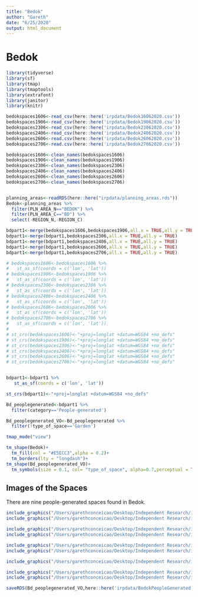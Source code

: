 ```yaml
---
title: "Bedok"
author: "Gareth"
date: "6/25/2020"
output: html_document
---
```


# Bedok


```r
library(tidyverse)
library(sf)
library(tmap)
library(tmaptools)
library(extrafont)
library(janitor)
library(knitr)
```


```r
bedokspaces1606<-read_csv(here::here('irpdata/Bedok16062020.csv'))
bedokspaces1906<-read_csv(here::here('irpdata/Bedok19062020.csv'))
bedokspaces2306<-read_csv(here::here('irpdata/Bedok23062020.csv'))
bedokspaces2406<-read_csv(here::here('irpdata/Bedok24062020.csv'))
bedokspaces2606<-read.csv(here::here('irpdata/Bedok26062020.csv'))
bedokspaces2706<-read.csv(here::here('irpdata/Bedok27062020.csv'))

bedokspaces1606<-clean_names(bedokspaces1606)
bedokspaces1906<-clean_names(bedokspaces1906)
bedokspaces2306<-clean_names(bedokspaces2306)
bedokspaces2406<-clean_names(bedokspaces2406)
bedokspaces2606<-clean_names(bedokspaces2606)
bedokspaces2706<-clean_names(bedokspaces2706)


planning_areas<-readRDS(here::here("irpdata/planning_areas.rds"))
Bedok<-planning_areas %>% 
  filter(PLN_AREA_N=="BEDOK") %>% 
  filter(PLN_AREA_C=="BD") %>% 
  select(-REGION_N,-REGION_C)
```


```r
bdpart1<-merge(bedokspaces1606,bedokspaces1906,all.x = TRUE,all.y = TRUE) 
bdpart1<-merge(bdpart1,bedokspaces2306,all.x = TRUE,all.y = TRUE)
bdpart1<-merge(bdpart1,bedokspaces2406,all.x = TRUE,all.y = TRUE)
bdpart1<-merge(bdpart1,bedokspaces2606,all.x = TRUE,all.y = TRUE)
bdpart1<-merge(bdpart1,bedokspaces2706,all.x = TRUE,all.y = TRUE)
```

```r
# bedokspaces1606<-bedokspaces1606 %>% 
#   st_as_sf(coords = c('lon', 'lat'))
# bedokspaces1906<-bedokspaces1906 %>% 
#   st_as_sf(coords = c('lon', 'lat'))
# bedokspaces2306<-bedokspaces2306 %>% 
#   st_as_sf(coords = c('lon', 'lat'))
# bedokspaces2406<-bedokspaces2406 %>% 
#   st_as_sf(coords = c('lon', 'lat'))
# bedokspaces2606<-bedokspaces2606 %>% 
#   st_as_sf(coords = c('lon', 'lat'))
# bedokspaces2706<-bedokspaces2706 %>% 
#   st_as_sf(coords = c('lon', 'lat'))
# 
# st_crs(bedokspaces1606)<-"+proj=longlat +datum=WGS84 +no_defs"
# st_crs(bedokspaces1906)<-"+proj=longlat +datum=WGS84 +no_defs"
# st_crs(bedokspaces2306)<-"+proj=longlat +datum=WGS84 +no_defs"
# st_crs(bedokspaces2406)<-"+proj=longlat +datum=WGS84 +no_defs"
# st_crs(bedokspaces2606)<-"+proj=longlat +datum=WGS84 +no_defs"
# st_crs(bedokspaces2706)<-"+proj=longlat +datum=WGS84 +no_defs"


bdpart1<-bdpart1 %>% 
   st_as_sf(coords = c('lon', 'lat'))

st_crs(bdpart1)<-"+proj=longlat +datum=WGS84 +no_defs"
```

```r
Bd_peoplegenerated<-bdpart1 %>% 
  filter(category=='People-generated')

Bd_peoplegenerated_VO<-Bd_peoplegenerated %>% 
  filter(!type_of_space=='Garden')
```


```r
tmap_mode("view")

tm_shape(Bedok)+
  tm_fill(col = "#E5ECC3",alpha = 0.2)+
  tm_borders(lty = "longdash")+
tm_shape(Bd_peoplegenerated_VO)+
  tm_symbols(size = 0.1, col= "type_of_space", alpha=0.7,perceptual = TRUE,scale = 3,palette = "Accent",n=2, title.col = "Type of Space")
```

## Images of the Spaces

There are nine people-generated spaces found in Bedok. 


```r
include_graphics("/Users/garethconceicao/Desktop/Independent Research/irp/irp/irpdata/Bedok People Generated/BD_O_01.jpg",dpi = 72)
include_graphics("/Users/garethconceicao/Desktop/Independent Research/irp/irp/irpdata/Bedok People Generated/BD_O_02.jpg",dpi = 72)
```


```r
include_graphics("/Users/garethconceicao/Desktop/Independent Research/irp/irp/irpdata/Bedok People Generated/BD_O_06.jpg",dpi = 72)
include_graphics("/Users/garethconceicao/Desktop/Independent Research/irp/irp/irpdata/Bedok People Generated/BD_O_07.jpg",dpi = 72)
```


```r
include_graphics("/Users/garethconceicao/Desktop/Independent Research/irp/irp/irpdata/Bedok People Generated/BD_O_03.jpg",dpi = 72)
include_graphics("/Users/garethconceicao/Desktop/Independent Research/irp/irp/irpdata/Bedok People Generated/BD_O_04.jpg",dpi = 72)
```


```r
include_graphics("/Users/garethconceicao/Desktop/Independent Research/irp/irp/irpdata/Bedok People Generated/BD_O_05.jpg",dpi = 72)
```

```r
include_graphics("/Users/garethconceicao/Desktop/Independent Research/irp/irp/irpdata/Bedok People Generated/BD_V_03.jpg",dpi = 72)
include_graphics("/Users/garethconceicao/Desktop/Independent Research/irp/irp/irpdata/Bedok People Generated/BD_V_09.jpg",dpi = 72)
```


```r
saveRDS(Bd_peoplegenerated_VO,here::here('irpdata/BedokPeopleGenerated.rds'))
```


